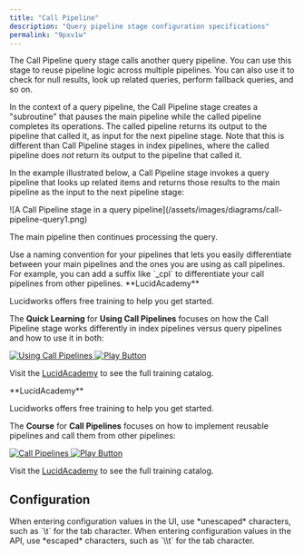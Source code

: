 ```yaml
---
title: "Call Pipeline"
description: "Query pipeline stage configuration specifications"
permalink: "9pxv1w"
---
```


The Call Pipeline query stage calls another query pipeline.
You can use this stage to reuse pipeline logic across multiple pipelines.
You can also use it to check for null results, look up related queries, perform fallback queries, and so on.

In the context of a query pipeline, the Call Pipeline stage creates a "subroutine" that pauses the main pipeline while the called pipeline completes its operations.
The called pipeline returns its output to the pipeline that called it, as input for the next pipeline stage.
Note that this is different than Call Pipeline stages in index pipelines, where the called pipeline does *not* return its output to the pipeline that called it.

In the example illustrated below, a Call Pipeline stage invokes a query pipeline that looks up related items and returns those results to the main pipeline as the input to the next pipeline stage:

<Frame>![A Call Pipeline stage in a query pipeline](/assets/images/diagrams/call-pipeline-query1.png)</Frame>

The main pipeline then continues processing the query.

<Tip>
Use a naming convention for your pipelines that lets you easily differentiate between your main pipelines and the ones you are using as call pipelines.
For example, you can add a suffix like `_cpl` to differentiate your call pipelines from other pipelines.
</Tip>


<Note>
**LucidAcademy**

Lucidworks offers free training to help you get started.

The **Quick Learning** for **Using Call Pipelines** focuses on how the Call Pipeline stage works differently in index pipelines versus query pipelines and how to use it in both:

<Frame>
  <a href="https://academy.lucidworks.com/using-call-pipelines" target="_blank">
    <div class="note-image-wrapper">
      <img noZoom src="/assets/images/training-covers/call-pipelines-ql.jpeg" alt="Using Call Pipelines" class="note-image" />
      <img noZoom src="/images/play-btn.svg" alt="Play Button" class="note-image-overlay" />
    </div>
  </a>
</Frame>


Visit the [LucidAcademy](https://academy.lucidworks.com) to see the full training catalog.
</Note>


<Note>
**LucidAcademy**

Lucidworks offers free training to help you get started.

The **Course** for **Call Pipelines** focuses on how to implement reusable pipelines and call them from other pipelines:

<Frame>
  <a href="https://academy.lucidworks.com/call-pipelines" target="_blank">
    <div class="note-image-wrapper">
      <img noZoom src="/assets/images/training-covers/call-pipelines.jpg" alt="Call Pipelines" class="note-image" />
      <img noZoom src="/images/play-btn.svg" alt="Play Button" class="note-image-overlay" />
    </div>
  </a>
</Frame>


Visit the [LucidAcademy](https://academy.lucidworks.com) to see the full training catalog.
</Note>



## Configuration

<Tip>
When entering configuration values in the UI, use *unescaped* characters, such as `\t` for the tab character. When entering configuration values in the API, use *escaped* characters, such as `\\t` for the tab character.
</Tip>


<SchemaParamFields schema={schema}/>